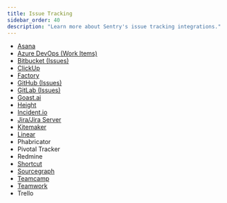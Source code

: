 ```yaml
---
title: Issue Tracking
sidebar_order: 40
description: "Learn more about Sentry's issue tracking integrations."
---
```


- [Asana](/organization/integrations/issue-tracking/asana/)
- [Azure DevOps (Work Items)](/organization/integrations/source-code-mgmt/azure-devops/)
- [Bitbucket (Issues)](/organization/integrations/source-code-mgmt/bitbucket/)
- [ClickUp](/organization/integrations/issue-tracking/clickup/)
- [Factory](/organization/integrations/issue-tracking/factory/)
- [GitHub (Issues)](/organization/integrations/source-code-mgmt/github/)
- [GitLab (Issues)](/organization/integrations/source-code-mgmt/gitlab/)
- [Goast.ai](/organization/integrations/issue-tracking/goast/)
- [Height](/organization/integrations/issue-tracking/height/)
- [Incident.io](/organization/integrations/issue-tracking/incidentio/)
- [Jira/Jira Server](/organization/integrations/issue-tracking/jira/)
- [Kitemaker](/organization/integrations/issue-tracking/kitemaker/)
- [Linear](/organization/integrations/issue-tracking/linear/)
- Phabricator
- Pivotal Tracker
- Redmine
- [Shortcut](/organization/integrations/issue-tracking/shortcut/)
- [Sourcegraph](/organization/integrations/issue-tracking/sourcegraph/)
- [Teamcamp](/organization/integrations/issue-tracking/teamcamp/)
- [Teamwork](/organization/integrations/issue-tracking/teamwork/)
- Trello
